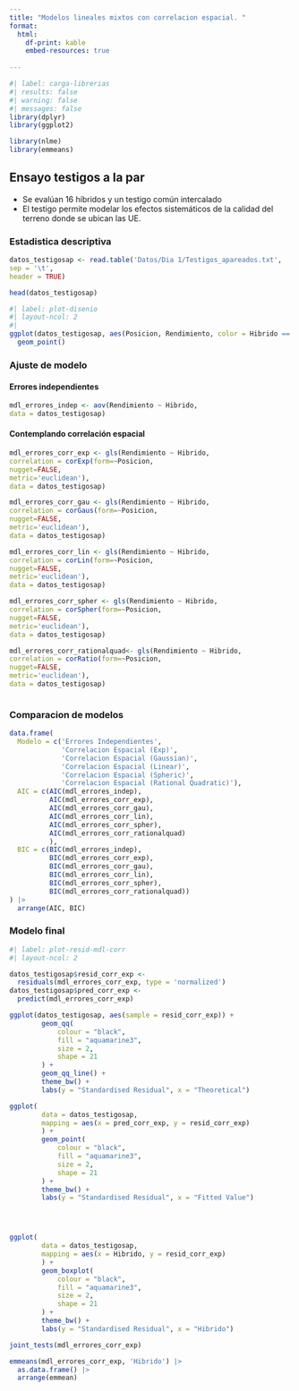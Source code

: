 ```yaml
---
title: "Modelos lineales mixtos con correlacion espacial. "
format: 
  html:
    df-print: kable
    embed-resources: true
    
---
```



```r
#| label: carga-librerias
#| results: false
#| warning: false
#| messages: false
library(dplyr)
library(ggplot2)

library(nlme)
library(emmeans)
```


## Ensayo testigos a la par

* Se evalúan 16 híbridos y un testigo común intercalado
* El testigo permite modelar los efectos sistemáticos de la calidad del terreno donde se ubican las UE. 


### Estadistica descriptiva

```r
datos_testigosap <- read.table('Datos/Dia 1/Testigos_apareados.txt',
sep = '\t',
header = TRUE)

```

```r
head(datos_testigosap)
```


```r
#| label: plot-disenio
#| layout-ncol: 2
#| 
ggplot(datos_testigosap, aes(Posicion, Rendimiento, color = Hibrido == 'Testigo')) +
  geom_point()

```


### Ajuste de modelo

#### Errores independientes

```r
mdl_errores_indep <- aov(Rendimiento ~ Hibrido, 
data = datos_testigosap)
```


#### Contemplando correlación espacial


```r
mdl_errores_corr_exp <- gls(Rendimiento ~ Hibrido, 
correlation = corExp(form=~Posicion,
nugget=FALSE,
metric='euclidean'),
data = datos_testigosap)

```




```r
mdl_errores_corr_gau <- gls(Rendimiento ~ Hibrido, 
correlation = corGaus(form=~Posicion,
nugget=FALSE,
metric='euclidean'),
data = datos_testigosap)

mdl_errores_corr_lin <- gls(Rendimiento ~ Hibrido, 
correlation = corLin(form=~Posicion,
nugget=FALSE,
metric='euclidean'),
data = datos_testigosap)

mdl_errores_corr_spher <- gls(Rendimiento ~ Hibrido, 
correlation = corSpher(form=~Posicion,
nugget=FALSE,
metric='euclidean'),
data = datos_testigosap)

mdl_errores_corr_rationalquad<- gls(Rendimiento ~ Hibrido, 
correlation = corRatio(form=~Posicion,
nugget=FALSE,
metric='euclidean'),
data = datos_testigosap)



```

### Comparacion de modelos

```r
data.frame(
  Modelo = c('Errores Independientes',
             'Correlacion Espacial (Exp)',
             'Correlacion Espacial (Gaussian)',
             'Correlacion Espacial (Linear)',
             'Correlacion Espacial (Spheric)',
             'Correlacion Espacial (Rational Quadratic)'),
  AIC = c(AIC(mdl_errores_indep), 
          AIC(mdl_errores_corr_exp),
          AIC(mdl_errores_corr_gau),
          AIC(mdl_errores_corr_lin),
          AIC(mdl_errores_corr_spher),
          AIC(mdl_errores_corr_rationalquad)
          ),
  BIC = c(BIC(mdl_errores_indep), 
          BIC(mdl_errores_corr_exp),
          BIC(mdl_errores_corr_gau),
          BIC(mdl_errores_corr_lin),
          BIC(mdl_errores_corr_spher),
          BIC(mdl_errores_corr_rationalquad))
) |> 
  arrange(AIC, BIC)
```




### Modelo final 




```r
#| label: plot-resid-mdl-corr
#| layout-ncol: 2

datos_testigosap$resid_corr_exp <- 
  residuals(mdl_errores_corr_exp, type = 'normalized')
datos_testigosap$pred_corr_exp <-
  predict(mdl_errores_corr_exp)

ggplot(datos_testigosap, aes(sample = resid_corr_exp)) +
        geom_qq(
            colour = "black",
            fill = "aquamarine3",
            size = 2,
            shape = 21
        ) +
        geom_qq_line() +
        theme_bw() +
        labs(y = "Standardised Residual", x = "Theoretical")

ggplot(
        data = datos_testigosap,
        mapping = aes(x = pred_corr_exp, y = resid_corr_exp)
        ) +
        geom_point(
            colour = "black",
            fill = "aquamarine3",
            size = 2,
            shape = 21
        ) +
        theme_bw() +
        labs(y = "Standardised Residual", x = "Fitted Value")




ggplot(
        data = datos_testigosap,
        mapping = aes(x = Hibrido, y = resid_corr_exp)
        ) +
        geom_boxplot(
            colour = "black",
            fill = "aquamarine3",
            size = 2,
            shape = 21
        ) +
        theme_bw() +
        labs(y = "Standardised Residual", x = "Hibrido")

```

```r
joint_tests(mdl_errores_corr_exp)
```

```r

emmeans(mdl_errores_corr_exp, 'Hibrido') |>
  as.data.frame() |>
  arrange(emmean)

```
